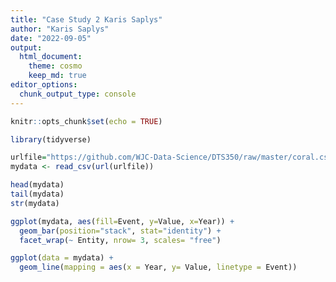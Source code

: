 ```yaml
---
title: "Case Study 2 Karis Saplys"
author: "Karis Saplys"
date: "2022-09-05"
output: 
  html_document:
    theme: cosmo
    keep_md: true
editor_options: 
  chunk_output_type: console
---
```


```r
knitr::opts_chunk$set(echo = TRUE)
```

```r
library(tidyverse)

urlfile="https://github.com/WJC-Data-Science/DTS350/raw/master/coral.csv"
mydata <- read_csv(url(urlfile))

head(mydata)
tail(mydata)
str(mydata)
```

```r
ggplot(mydata, aes(fill=Event, y=Value, x=Year)) +
  geom_bar(position="stack", stat="identity") +
  facet_wrap(~ Entity, nrow= 3, scales= "free")
```

```r
ggplot(data = mydata) +
  geom_line(mapping = aes(x = Year, y= Value, linetype = Event))
```




